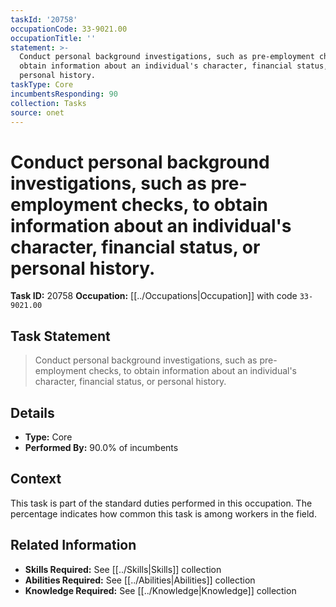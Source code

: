 ```yaml
---
taskId: '20758'
occupationCode: 33-9021.00
occupationTitle: ''
statement: >-
  Conduct personal background investigations, such as pre-employment checks, to
  obtain information about an individual's character, financial status, or
  personal history.
taskType: Core
incumbentsResponding: 90
collection: Tasks
source: onet
---
```

# Conduct personal background investigations, such as pre-employment checks, to obtain information about an individual's character, financial status, or personal history.

**Task ID:** 20758
**Occupation:** [[../Occupations|Occupation]] with code `33-9021.00`

## Task Statement

> Conduct personal background investigations, such as pre-employment checks, to obtain information about an individual's character, financial status, or personal history.

## Details

- **Type:** Core
- **Performed By:** 90.0% of incumbents

## Context

This task is part of the standard duties performed in this occupation. The percentage indicates how common this task is among workers in the field.

## Related Information

- **Skills Required:** See [[../Skills|Skills]] collection
- **Abilities Required:** See [[../Abilities|Abilities]] collection
- **Knowledge Required:** See [[../Knowledge|Knowledge]] collection
